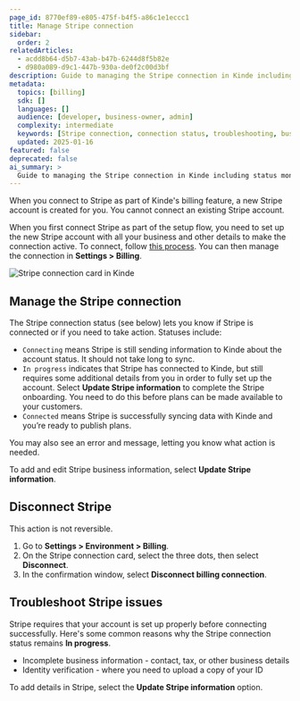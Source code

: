 ```yaml
---
page_id: 8770ef89-e805-475f-b4f5-a86c1e1eccc1
title: Manage Stripe connection
sidebar:
  order: 2
relatedArticles:
  - acdd8b64-d5b7-43ab-b47b-6244d8f5b82e
  - d980a089-d9c1-447b-930a-de0f2c00d3bf
description: Guide to managing the Stripe connection in Kinde including connection status monitoring, troubleshooting, and disconnection procedures.
metadata:
  topics: [billing]
  sdk: []
  languages: []
  audience: [developer, business-owner, admin]
  complexity: intermediate
  keywords: [Stripe connection, connection status, troubleshooting, business information, identity verification, disconnect]
  updated: 2025-01-16
featured: false
deprecated: false
ai_summary: >
  Guide to managing the Stripe connection in Kinde including status monitoring and troubleshooting procedures.
---
```


When you connect to Stripe as part of Kinde's billing feature, a new Stripe account is created for you. You cannot connect an existing Stripe account.

When you first connect Stripe as part of the setup flow, you need to set up the new Stripe account with all your business and other details to make the connection active. To connect, follow [this process](/billing/get-started/connect-to-stripe/). You can then manage the connection in **Settings > Billing**.

![Stripe connection card in Kinde](https://imagedelivery.net/skPPZTHzSlcslvHjesZQcQ/859d5538-db3c-4244-3dbe-7a2ff2c04b00/public)

## Manage the Stripe connection

The Stripe connection status (see below) lets you know if Stripe is connected or if you need to take action. Statuses include:

- `Connecting` means Stripe is still sending information to Kinde about the account status. It should not take long to sync.
- `In progress` indicates that Stripe has connected to Kinde, but still requires some additional details from you in order to fully set up the account. Select **Update Stripe information** to complete the Stripe onboarding. You need to do this before plans can be made available to your customers.
- `Connected` means Stripe is successfully syncing data with Kinde and you’re ready to publish plans.

You may also see an error and message, letting you know what action is needed.

To add and edit Stripe business information, select **Update Stripe information**.

## Disconnect Stripe

This action is not reversible.

1. Go to **Settings > Environment > Billing**.
2. On the Stripe connection card, select the three dots, then select **Disconnect**.
3. In the confirmation window, select **Disconnect billing connection**.

## Troubleshoot Stripe issues

Stripe requires that your account is set up properly before connecting successfully. Here's some common reasons why the Stripe connection status remains **In progress**.

- Incomplete business information - contact, tax, or other business details
- Identity verification - where you need to upload a copy of your ID

To add details in Stripe, select the **Update Stripe information** option.
